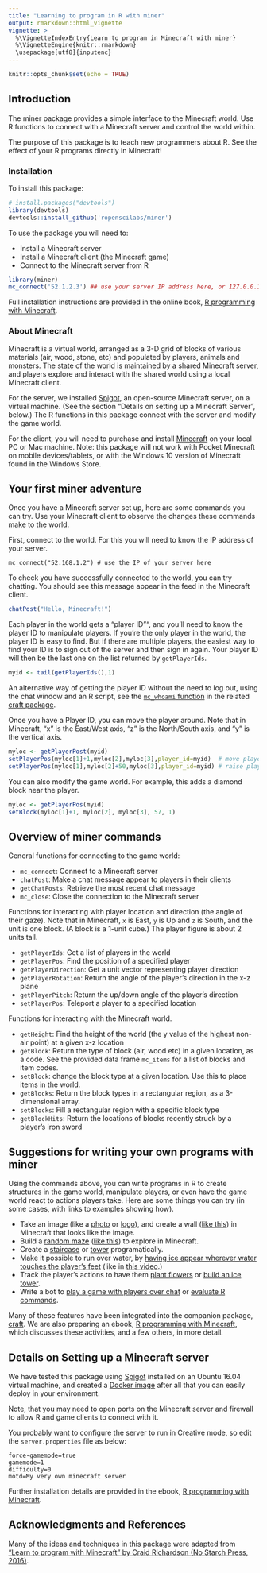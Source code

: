 ```yaml
---
title: "Learning to program in R with miner"
output: rmarkdown::html_vignette
vignette: >
  %\VignetteIndexEntry{Learn to program in Minecraft with miner}
  %\VignetteEngine{knitr::rmarkdown}
  \usepackage[utf8]{inputenc}
---
```


```r
knitr::opts_chunk$set(echo = TRUE)
```

## Introduction

The miner package provides a simple interface to the Minecraft world. Use R functions
to connect with a Minecraft server and control the world within.

The purpose of this package is to teach new programmers about R. See the effect of
your R programs directly in Minecraft!

### Installation

To install this package:

```r
# install.packages("devtools")
library(devtools)
devtools::install_github('ropenscilabs/miner')
```

To use the package you will need to:

* Install a Minecraft server
* Install a Minecraft client (the Minecraft game)
* Connect to the Minecraft server from R

```r
library(miner)
mc_connect('52.1.2.3') ## use your server IP address here, or 127.0.0.1 if installed locally
```

Full installation instructions are provided in the online book, [R
programming with Minecraft](https://ropenscilabs.github.io/miner_book).


### About Minecraft

Minecraft is a virtual world, arranged as a 3-D grid of blocks of various materials
(air, wood, stone, etc) and populated by players, animals and monsters. The state of
the world is maintained by a shared Minecraft server, and players explore and interact
with the shared world using a local Minecraft client.

For the server, we installed [Spigot](https://www.spigotmc.org/), an open-source
Minecraft server, on a virtual machine. (See the section
"Details on setting up a Minecraft Server", below.) The R functions in this package
connect with the server and modify the game world.

For the client, you will need to purchase and install [Minecraft](https://minecraft.net) on
your local PC or Mac machine. Note: this package will not work with Pocket Minecraft on mobile
devices/tablets, or with the Windows 10 version of Minecraft found in the Windows Store.

## Your first miner adventure

Once you have a Minecraft server set up, here are some commands you can try. Use your Minecraft
client to observe the changes these commands make to the world.

First, connect to the world. For this you will need to know the IP address of your server.

```
mc_connect("52.168.1.2") # use the IP of your server here
```

To check you have successfully connected to the world, you can try chatting. You should
see this message appear in the feed in the Minecraft client.

```r
chatPost("Hello, Minecraft!")
```

Each player in the world gets a "player ID"", and you'll need to know the player ID to manipulate
players. If you're the only player in the world, the player ID is
easy to find. But if there are multiple players, the easiest way to find your ID is
to sign out of the server and then sign in again. Your player ID will then be the last
one on the list returned by `getPlayerIds`.

```r
myid <- tail(getPlayerIds(),1)
```

An alternative way of getting the player ID without the need to log out, using the chat window and an R script, see the [`mc_whoami` function](https://github.com/ropenscilabs/craft/blob/master/R/mc_whoami.R) in the related [craft package](https://github.com/ropenscilabs/craft).

Once you have a Player ID, you can move the player around. Note that in Minecraft, "x"
is the East/West axis, "z" is the North/South axis, and "y" is the vertical axis.

```r
myloc <- getPlayerPost(myid)
setPlayerPos(myloc[1]+1,myloc[2],myloc[3],player_id=myid)  # move player 1 tile East
setPlayerPos(myloc[1],myloc[2]+50,myloc[3],player_id=myid) # raise player 50 tiles in the air
```

You can also modify the game world. For example, this adds a diamond block near the player.

```r
myloc <- getPlayerPos(myid)
setBlock(myloc[1]+1, myloc[2], myloc[3], 57, 1)
```

## Overview of miner commands

General functions for connecting to the game world:

* `mc_connect`: Connect to a Minecraft server
* `chatPost`: Make a chat message appear to players in their clients
* `getChatPosts`: Retrieve the most recent chat message
* `mc_close`: Close the connection to the Minecraft server

Functions for interacting with player location and direction (the angle of their gaze).
Note that in Minecraft, `x` is East, `y` is Up and `z` is South, and the unit is one block.
(A block is a 1-unit cube.) The player figure is about 2 units tall.

* `getPlayerIds`: Get a list of players in the world
* `getPlayerPos`: Find the position of a specified player
* `getPlayerDirection`: Get a unit vector representing player direction
* `getPlayerRotation`: Return the angle of the player's direction in the x-z plane
* `getPlayerPitch`: Return the up/down angle of the player's direction
* `setPlayerPos`: Teleport a player to a specified location

Functions for interacting with the Minecraft world.

* `getHeight`: Find the height of the world (the y value of the highest non-air point)
   at a given x-z location
* `getBlock`: Return the type of block (air, wood etc) in a given location, as a code. See the
   provided data frame `mc_items` for a list of blocks and item codes.
* `setBlock`: change the block type at a given location. Use this to place items in the world.
* `getBlocks`: Return the block types in a rectangular region, as a 3-dimensional array.
* `setBlocks`: Fill a rectangular region with a specific block type
* `getBlockHits`: Return the locations of blocks recently struck by a player's iron sword

## Suggestions for writing your own programs with miner

Using the commands above, you can write programs in R to create structures in the game world,
manipulate players, or even have the game world react to actions players take. Here are
some things you can try (in some cases, with links to examples showing how).

* Take an image (like a [photo](https://ropenscilabs.github.io/miner_book/rendering-an-image-in-minecraft.html) or
  [logo](https://ropenscilabs.github.io/miner_book/rendering-the-r-logo-in-minecraft.html)),
  and create a wall ([like this](https://ropenscilabs.github.io/miner_book/figure/karthik_minecraft.png)) in Minecraft that looks like the image.
* Build a [random
  maze](https://ropenscilabs.github.io/miner_book/generate-a-maze-in-minecraft.html)
  ([like this](https://ropenscilabs.github.io/miner_book/figure/maze-minecraft.png)) to explore in Minecraft.
* Create a
[staircase](https://ropenscilabs.github.io/miner_book/a-stairway-to-heaven.html) or
  [tower](https://ropenscilabs.github.io/miner_book/building-a-tower-and-jumping-on-top.html) programatically.
* Make it possible to run over water, by [having ice appear wherever water touches
  the player's feet](https://gist.github.com/kbroman/711247a3d6791ebc2bda387b87ada6d2)
  (like in [this video](https://youtu.be/6gcRyuj0smg).)
* Track the player's actions to have them [plant flowers](https://ropenscilabs.github.io/miner_book/planting-a-garden.html)
  or [build an ice tower](https://ropenscilabs.github.io/miner_book/planting-a-garden.html#build-ice-towers).
* Write a bot to [play a game with players over chat](https://ropenscilabs.github.io/miner_book/number-guess-chat-bot-in-minecraft.html) or
  [evaluate R commands](https://github.com/ropenscilabs/craft/blob/master/R/mc_Reval.R).

Many of these features have been integrated into the companion
package, [craft](https://github.com/ropenscilabs/craft). We are also
preparing an ebook, [R programming with
Minecraft](https://ropenscilabs.github.io/miner_book/), which
discusses these activities, and a few others, in more detail.


## Details on Setting up a Minecraft server

We have tested this package using [Spigot](https://www.spigotmc.org) installed on an Ubuntu 16.04 virtual machine, and created a [Docker image](https://github.com/ropenscilabs/miner/blob/master/inst/Dockerfile) after all that you can easily deploy in your environment.

Note, that you may need to open ports on the Minecraft server and firewall to allow R and game clients to connect with it.

You probably want to configure the server to run in Creative mode, so edit the `server.properties` file as below:

```
force-gamemode=true
gamemode=1
difficulty=0
motd=My very own minecraft server
```

Further installation details are provided in the ebook, [R programming
with Minecraft](https://ropenscilabs.github.io/miner_book/).

## Acknowledgments and References

Many of the ideas and techniques in this package were adapted from
["Learn to program with Minecraft" by Craid Richardson (No Starch Press, 2016)](https://nostarch.com/programwithminecraft).
